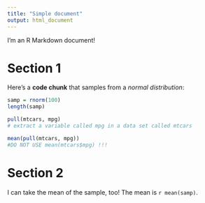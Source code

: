 ```yaml
---
title: "Simple document"
output: html_document
---
```


I'm an R Markdown document! 

# Section 1

Here's a **code chunk** that samples from 
a _normal distribution_:

```r
samp = rnorm(100)
length(samp)
```

```r
pull(mtcars, mpg)
# extract a variable called mpg in a data set called mtcars

mean(pull(mtcars, mpg))
#DO NOT USE mean(mtcars$mpg) !!!
```


# Section 2

I can take the mean of the sample, too!
The mean is `r mean(samp)`.